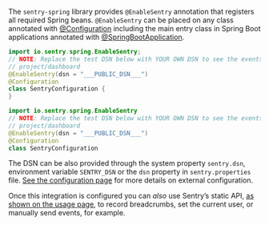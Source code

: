 The `sentry-spring` library provides `@EnableSentry` annotation that registers all required Spring beans. `@EnableSentry` can be placed on any class annotated with [@Configuration](https://docs.spring.io/spring-framework/docs/current/javadoc-api/org/springframework/context/annotation/Configuration.html) including the main entry class in Spring Boot applications annotated with [@SpringBootApplication](https://docs.spring.io/spring-boot/docs/current/api/org/springframework/boot/autoconfigure/SpringBootApplication.html).

```java {tabTitle:Java}
import io.sentry.spring.EnableSentry;
// NOTE: Replace the test DSN below with YOUR OWN DSN to see the events from this app in your Sentry
// project/dashboard
@EnableSentry(dsn = "___PUBLIC_DSN___")
@Configuration
class SentryConfiguration {
}
```

```kotlin {tabTitle:Kotlin}
import io.sentry.spring.EnableSentry
// NOTE: Replace the test DSN below with YOUR OWN DSN to see the events from this app in your Sentry
// project/dashboard
@EnableSentry(dsn = "___PUBLIC_DSN___")
@Configuration
class SentryConfiguration
```

The DSN can be also provided through the system property `sentry.dsn`, environment variable `SENTRY_DSN` or the `dsn` property in `sentry.properties` file. [See the configuration page](/platforms/java/configuration/) for more details on external configuration.

Once this integration is configured you can _also_ use Sentry’s static API, [as shown on the usage page](usage/), to record breadcrumbs, set the current user, or manually send events, for example.
